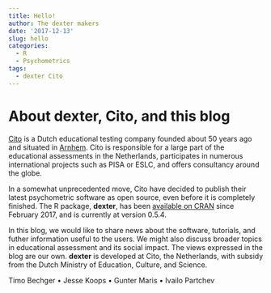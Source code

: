 ```yaml
---
title: Hello!
author: The dexter makers
date: '2017-12-13'
slug: hello
categories:
  - R
  - Psychometrics
tags:
  - dexter Cito
---
```


# About dexter, Cito, and this blog

[Cito](http://www.cito.nl) is a Dutch educational testing company founded about 50 years ago and situated in [Arnhem](https://en.wikipedia.org/wiki/Arnhem). Cito is responsible for a large part of the educational assessments in the Netherlands, participates in numerous international projects such as PISA or ESLC, and offers consultancy around the globe.

In a somewhat unprecedented move, Cito have decided to publish their latest psychometric software as open source, even before it is completely finished. The R package, __dexter__, has been [available on CRAN](https://CRAN.R-project.org/package=dexter) since February 2017, and is currently at version 0.5.4. 

In this blog, we would like to share news about the software, tutorials, and futher information useful to the users. We might also discuss broader topics in educational assessment and its social impact. The views expressed in the blog are our own. __dexter__ is developed at Cito, the Netherlands, with subsidy from the Dutch Ministry of Education, Culture, and Science.

Timo Bechger • 
Jesse Koops • 
Gunter Maris • 
Ivailo Partchev
